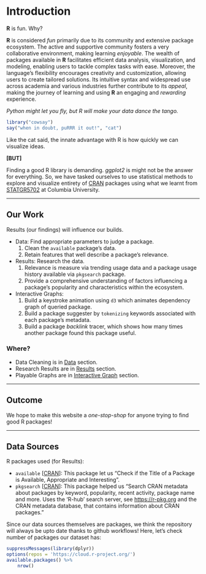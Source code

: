 # Introduction

**R** is fun. Why?

**R** is considered *fun* primarily due to its community and extensive package ecosystem. The active and supportive community fosters a very collaborative environment, making learning *enjoyable*. The wealth of packages available in **R** facilitates efficient data analysis, visualization, and modeling, enabling users to tackle complex tasks with ease. Moreover, the language's flexibility encourages creativity and customization, allowing users to create tailored solutions. Its intuitive syntax and widespread use across academia and various industries further contribute to its *appeal*, making the journey of learning and using **R** an engaging and *rewarding* experience.

_Python might let you fly, but R will make your data dance the tango._

```r
library("cowsay")
say("when in doubt, puRRR it out!", "cat")
```

Like the cat said, the innate advantage with R is how quickly we can visualize ideas.

**[BUT]**

Finding a good R library is demanding. _ggplot2_ is might not be the answer for everything. So, we have tasked ourselves to use statistical methods to explore and visualize entirety of [CRAN](https://cran.r-project.org/) packages using what we learnt from [STATGR5702](https://edav.info/) at Columbia University.

---

## Our Work

Results (our findings) will influence our builds.

* Data: Find appropriate parameters to judge a package.
    1. Clean the `available` package's data.
    2. Retain features that well describe a package's relevance.
* Results: Research the data.
    1. Relevance is measure via trending usage data and a package usage history available via `pkgsearch` package.
    2. Provide a comprehensive understanding of factors influencing a package's popularity and characteristics within the ecosystem.
* Interactive Graphs:
    1. Build a keystroke animation using `d3` which animates dependency graph of queried package.
    2. Build a package suggester by `tokenizing` keywords associated with each package's metadata.
    3. Build a package _backlink_ tracer, which shows how many times another package found this package useful.

### Where?

* Data Cleaning is in [Data](/data.html) section.
* Research Results are in [Results](/results.html) section.
* Playable Graphs are in [Interactive Graph](/d3graph.html) section.

---

## Outcome

We hope to make this website a _one-stop-shop_ for anyone trying to find good R packages!

---

## Data Sources

R packages used (for Results):

- `available` [[CRAN](https://cran.r-project.org/web/packages/available/index.html)]: This package let us "Check if the Title of a Package is Available, Appropriate and Interesting".
- `pkgsearch` [[CRAN](https://cran.r-project.org/web/packages/pkgsearch/index.html)]: This package helped us "Search CRAN metadata about packages by keyword, popularity, recent activity, package name and more. Uses the 'R-hub' search server, see <https://r-pkg.org> and the CRAN metadata database, that contains information about CRAN packages."

Since our data sources themselves are packages, we think the repository will always be upto date thanks to github workflows! Here, let's check number of packages our dataset has:
```r
suppressMessages(library(dplyr))
options(repos = 'https://cloud.r-project.org/')
available.packages() %>%
    nrow()
```
